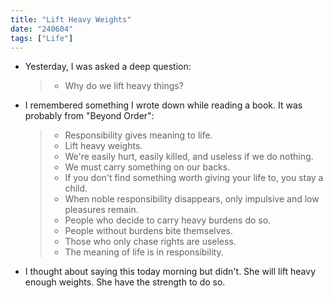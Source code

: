 ```yaml
---
title: "Lift Heavy Weights"
date: "240604"
tags: ["Life"]
---
```


- Yesterday, I was asked a deep question:
  > - Why do we lift heavy things?
- I remembered something I wrote down while reading a book. It was probably from "Beyond Order":
  > - Responsibility gives meaning to life.
  > - Lift heavy weights.
  > - We're easily hurt, easily killed, and useless if we do nothing.
  > - We must carry something on our backs.
  > - If you don't find something worth giving your life to, you stay a child.
  > - When noble responsibility disappears, only impulsive and low pleasures remain.
  > - People who decide to carry heavy burdens do so.
  > - People without burdens bite themselves.
  > - Those who only chase rights are useless.
  > - The meaning of life is in responsibility.
- I thought about saying this today morning but didn't. She will lift heavy enough weights. She have the strength to do so.
